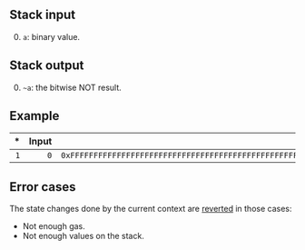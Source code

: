 ## Stack input

0. `a`: binary value.

## Stack output

0. `~a`: the bitwise NOT result.

## Example

| * | Input | Output |
|--:|------:|-------:|
| `1` | `0` | `0xFFFFFFFFFFFFFFFFFFFFFFFFFFFFFFFFFFFFFFFFFFFFFFFFFFFFFFFFFFFFFFFF` |

## Error cases

The state changes done by the current context are [reverted](#FD) in those cases:
- Not enough gas.
- Not enough values on the stack.
